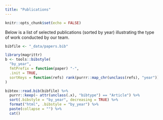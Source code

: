 ```yaml
---
title: "Publications"
---
```


```r
knitr::opts_chunk$set(echo = FALSE)
```

Below is a list of selected publications (sorted by year) illustrating the type of work conducted by our team.

```r
bibfile <- "_data/papers.bib"
```

```r
library(magrittr)
b <- tools::bibstyle(
  "by_year", 
  fmtPrefix = function(paper) "-", 
  .init = TRUE, 
  sortKeys = function(refs) rank(purrr::map_chr(unclass(refs), "year"))
)

bibtex::read.bib(bibfile) %>%
  purrr::keep(~ attr(unclass(.x), "bibtype") == "Article") %>%
  sort(.bibstyle = "by_year", decreasing = TRUE) %>%
  format("html", .bibstyle = "by_year") %>%
  paste(collapse = "") %>%
  cat()
```
